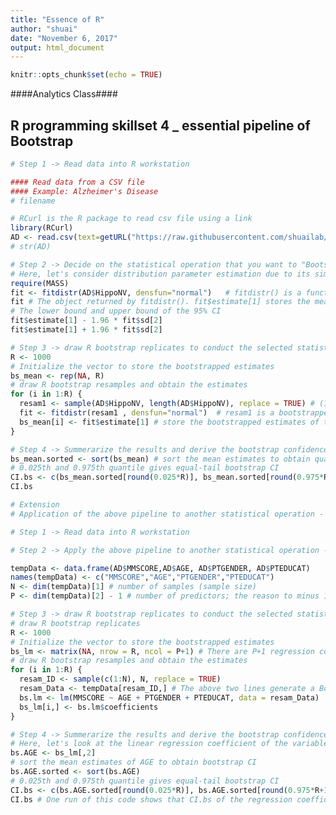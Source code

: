 ---
title: "Essence of R"
author: "shuai"
date: "November 6, 2017"
output: html_document
---

```{r setup, include=FALSE}
knitr::opts_chunk$set(echo = TRUE)
```


####Analytics Class####

## R programming skillset 4 _ essential pipeline of Bootstrap


```{r}
# Step 1 -> Read data into R workstation

#### Read data from a CSV file 
#### Example: Alzheimer's Disease
# filename

# RCurl is the R package to read csv file using a link
library(RCurl)
AD <- read.csv(text=getURL("https://raw.githubusercontent.com/shuailab/ind_498/master/resource/data/AD.csv"))
# str(AD)
```

```{r}
# Step 2 -> Decide on the statistical operation that you want to "Bootstrap" with
# Here, let's consider distribution parameter estimation due to its simplicity and sufficiency to represent the idea
require(MASS)
fit <- fitdistr(AD$HippoNV, densfun="normal")   # fitdistr() is a function from the package "MASS". It can fit a range of distributions, e.g., by using the argument, densfun="normal", we fit a normal distribution.
fit # The object returned by fitdistr(). fit$estimate[1] stores the mean estimation. fit$estimate[2] stores the std estimation.
# The lower bound and upper bound of the 95% CI
fit$estimate[1] - 1.96 * fit$sd[2]
fit$estimate[1] + 1.96 * fit$sd[2]
```

```{r}
# Step 3 -> draw R bootstrap replicates to conduct the selected statistical operation
R <- 1000
# Initialize the vector to store the bootstrapped estimates
bs_mean <- rep(NA, R)
# draw R bootstrap resamples and obtain the estimates
for (i in 1:R) {
  resam1 <- sample(AD$HippoNV, length(AD$HippoNV), replace = TRUE) # (1)  AD$HippoNV is the sample we'd like to bootstrap; (2) length(AD$HippoNV) is tell R that we'd like to generate the bootstrapped samples with the sample size of the original data; (3) replace = TRUE means that a data point could be repeatedly selected by our bootstrap procedure
  fit <- fitdistr(resam1 , densfun="normal")  # resam1 is a bootstrapped dataset. 
  bs_mean[i] <- fit$estimate[1] # store the bootstrapped estimates of the mean
}
```



```{r}
# Step 4 -> Summerarize the results and derive the bootstrap confidence interval (CI) of the parameter
bs_mean.sorted <- sort(bs_mean) # sort the mean estimates to obtain quantiles needed to construct the CIs
# 0.025th and 0.975th quantile gives equal-tail bootstrap CI
CI.bs <- c(bs_mean.sorted[round(0.025*R)], bs_mean.sorted[round(0.975*R+1)])
CI.bs
```




```{r}
# Extension 
# Application of the above pipeline to another statistical operation - estimation of linear regression coefficients

# Step 1 -> Read data into R workstation

# Step 2 -> Apply the above pipeline to another statistical operation - estimation of linear regression coefficients

tempData <- data.frame(AD$MMSCORE,AD$AGE, AD$PTGENDER, AD$PTEDUCAT)
names(tempData) <- c("MMSCORE","AGE","PTGENDER","PTEDUCAT")
N <- dim(tempData)[1] # number of samples (sample size)
P <- dim(tempData)[2] - 1 # number of predictors; the reason to minus 1 is because in tempData, there is an outcome variable "MMSCORE".

# Step 3 -> draw R bootstrap replicates to conduct the selected statistical operation
# draw R bootstrap replicates
R <- 1000
# Initialize the vector to store the bootstrapped estimates
bs_lm <- matrix(NA, nrow = R, ncol = P+1) # There are P+1 regression coefficients (counting the intercept here)
# draw R bootstrap resamples and obtain the estimates
for (i in 1:R) {
  resam_ID <- sample(c(1:N), N, replace = TRUE)
  resam_Data <- tempData[resam_ID,] # The above two lines generate a Bootstrapped dataset with the same sample size as the original dataset, with replacement of data points in resampling
  bs.lm <- lm(MMSCORE ~ AGE + PTGENDER + PTEDUCAT, data = resam_Data)
  bs_lm[i,] <- bs.lm$coefficients
}

# Step 4 -> Summerarize the results and derive the bootstrap confidence interval (CI) of the parameter
# Here, let's look at the linear regression coefficient of the variable Age first; for other variables, it is the same process
bs.AGE <- bs_lm[,2]
# sort the mean estimates of AGE to obtain bootstrap CI
bs.AGE.sorted <- sort(bs.AGE)
# 0.025th and 0.975th quantile gives equal-tail bootstrap CI
CI.bs <- c(bs.AGE.sorted[round(0.025*R)], bs.AGE.sorted[round(0.975*R+1)])
CI.bs # One run of this code shows that CI.bs of the regression coefficient of AGE is [-0.053997994  0.004755563], which contains 0. Thus, AGE is not significant here. 


```


